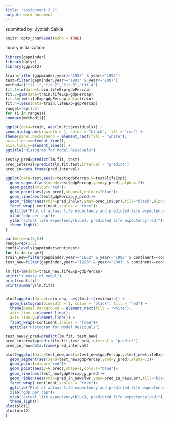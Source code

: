 ---
title: "assignment 3_2"
output: word_document
---
submitted by: Jyotish Saikia
```{r setup, include=FALSE}
knitr::opts_chunk$set(echo = TRUE)
```

library initialization:
```{r}
library(gapminder)
library(dplyr)
library(ggplot2)
```

```{r}
train=filter(gapminder,year>="1952" & year<="1992")
test=filter(gapminder,year>="1993" & year<="2007")
method=c("fit.1","fit.2","fit.3","fit.4")
fit.1=lm(data=train,lifeExp~gdpPercap)
fit.2=glm(data=train,lifeExp~gdpPercap)
fit.3=rlm(lifeExp~gdpPercap,data=train)
fit.4=loess(data=train,lifeExp~gdpPercap)
range1=rep(1:5)
for (i in range1){
summary(method[i])

ggplot(data=train, aes(lm.fit$residuals)) +
geom_histogram(binwidth = 1, color = "black", fill = "red") +
theme(panel.background = element_rect(fill = "white"),
axis.line.x=element_line(),
axis.line.y=element_line()) +
ggtitle("Histogram for Model Residuals")

test$y_pred=predict(lm.fit, test)
pred_interval=predict(lm.fit,test,interval = "predict")
pred_in=data.frame(pred_interval)

ggplot(data=test,aes(x=test$gdpPercap,y=test$lifeExp))+
  geom_segment(aes(xend=test$gdpPercap,yend=y_pred),alpha=.2)+
  geom_point(colour="red")+
  geom_point(aes(y=y_pred),shape=1,colour="blue")+
  geom_line(aes(test$gdpPercap,y_pred))+
  geom_ribbon(aes(ymin=pred_in$lwr,ymax=pred_in$upr),fill="black",alpha=.1)+
  facet_wrap(~continent,scales = "free")+
  ggtitle("Plot of actual life expectency and predicted life expectency vs  gdp per capita")+
  xlab("gdp per cap")+
  ylab("actual life expectency(blue), predicted life expectency(red)")+
  theme_light()
}
```



```{r}
par(mfrow=c(2,5))
range=rep(1:5)
conti=levels(gapminder$continent)
for (i in range){
train_new=filter(gapminder,year>="1952" & year<="1992" & continent==conti[i])
test_new=filter(gapminder,year>="1993" & year<="2007" & continent==conti[i])

lm.fit=lm(data=train_new,lifeExp~gdpPercap)
print("summary of model")
print(conti[i])
print(summary(lm.fit))


plot1=ggplot(data=train_new, aes(lm.fit$residuals)) +
  geom_histogram(binwidth = 1, color = "black", fill = "red") +
  theme(panel.background = element_rect(fill = "white"),
  axis.line.x=element_line(),
  axis.line.y=element_line()) +
  facet_wrap(~continent,scales = "free")+
  ggtitle("Histogram for Model Residuals")

test_new$y_pred=predict(lm.fit, test_new)
pred_interval=predict(lm.fit,test_new,interval = "predict")
pred_in_new=data.frame(pred_interval)

plot2=ggplot(data=test_new,aes(x=test_new$gdpPercap,y=test_new$lifeExp))+
  geom_segment(aes(xend=test_new$gdpPercap,yend=y_pred),alpha=.2)+
  geom_point(colour="red")+
  geom_point(aes(y=y_pred),shape=1,colour="blue")+
  geom_line(aes(test_new$gdpPercap,y_pred))+
  geom_ribbon(aes(ymin=pred_in_new$lwr,ymax=pred_in_new$upr),fill="black",alpha=.1)+
  facet_wrap(~continent,scales = "free")+
  ggtitle("Plot of actual life expectency and predicted life expectency vs  gdp per capita")+
  xlab("gdp per cap")+
  ylab("actual life expectency(blue), predicted life expectency(red)")+
  theme_light()
plot(plot1)
plot(plot2)
}
```
```{r}

```



